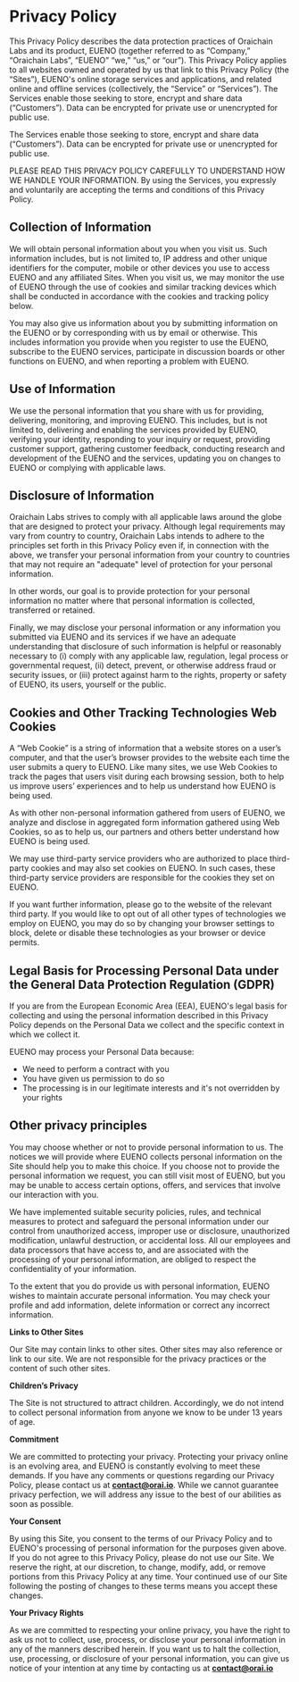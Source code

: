 # Privacy Policy

This Privacy Policy describes the data protection practices of Oraichain Labs and its product, EUENO (together referred to as “Company,” “Oraichain Labs”, “EUENO” “we,” “us,” or “our”). This Privacy Policy applies to all websites owned and operated by us that link to this Privacy Policy (the “Sites”), EUENO's online storage services and applications, and related online and offline services (collectively, the “Service” or “Services”). The Services enable those seeking to store, encrypt and share data (“Customers”). Data can be encrypted for private use or unencrypted for public use.

The Services enable those seeking to store, encrypt and share data (“Customers”). Data can be encrypted for private use or unencrypted for public use.

PLEASE READ THIS PRIVACY POLICY CAREFULLY TO UNDERSTAND HOW WE HANDLE YOUR INFORMATION. By using the Services, you expressly and voluntarily are accepting the terms and conditions of this Privacy Policy.

## Collection of Information

We will obtain personal information about you when you visit us. Such information includes, but is not limited to, IP address and other unique identifiers for the computer, mobile or other devices you use to access EUENO and any affiliated Sites. When you visit us, we may monitor the use of EUENO through the use of cookies and similar tracking devices which shall be conducted in accordance with the cookies and tracking policy below.

You may also give us information about you by submitting information on the EUENO or by corresponding with us by email or otherwise. This includes information you provide when you register to use the EUENO, subscribe to the EUENO services, participate in discussion boards or other functions on EUENO, and when reporting a problem with EUENO.

## Use of Information

We use the personal information that you share with us for providing, delivering, monitoring, and improving EUENO. This includes, but is not limited to, delivering and enabling the services provided by EUENO, verifying your identity, responding to your inquiry or request, providing customer support, gathering customer feedback, conducting research and development of the EUENO and the services, updating you on changes to EUENO or complying with applicable laws.

## Disclosure of Information

Oraichain Labs strives to comply with all applicable laws around the globe that are designed to protect your privacy. Although legal requirements may vary from country to country, Oraichain Labs intends to adhere to the principles set forth in this Privacy Policy even if, in connection with the above, we transfer your personal information from your country to countries that may not require an "adequate" level of protection for your personal information. 

In other words, our goal is to provide protection for your personal information no matter where that personal information is collected, transferred or retained. 

Finally, we may disclose your personal information or any information you submitted via EUENO and its services if we have an adequate understanding that disclosure of such information is helpful or reasonably necessary to (i) comply with any applicable law, regulation, legal process or governmental request, (ii) detect, prevent, or otherwise address fraud or security issues, or (iii) protect against harm to the rights, property or safety of EUENO, its users, yourself or the public.

## Cookies and Other Tracking Technologies Web Cookies

A “Web Cookie” is a string of information that a website stores on a user’s computer, and that the user’s browser provides to the website each time the user submits a query to EUENO. Like many sites, we use Web Cookies to track the pages that users visit during each browsing session, both to help us improve users’ experiences and to help us understand how EUENO is being used. 

As with other non-personal information gathered from users of EUENO, we analyze and disclose in aggregated form information gathered using Web Cookies, so as to help us, our partners and others better understand how EUENO is being used.

We may use third-party service providers who are authorized to place third-party cookies and may also set cookies on EUENO. In such cases, these third-party service providers are responsible for the cookies they set on EUENO. 

If you want further information, please go to the website of the relevant third party. If you would like to opt out of all other types of technologies we employ on EUENO, you may do so by changing your browser settings to block, delete or disable these technologies as your browser or device permits.

## Legal Basis for Processing Personal Data under the General Data Protection Regulation (GDPR)

If you are from the European Economic Area (EEA), EUENO's legal basis for collecting and using the personal information described in this Privacy Policy depends on the Personal Data we collect and the specific context in which we collect it.

EUENO may process your Personal Data because:
- We need to perform a contract with you
- You have given us permission to do so
- The processing is in our legitimate interests and it's not overridden by your rights

## Other privacy principles

You may choose whether or not to provide personal information to us. The notices we will provide where EUENO collects personal information on the Site should help you to make this choice. If you choose not to provide the personal information we request, you can still visit most of EUENO, but you may be unable to access certain options, offers, and services that involve our interaction with you. 

We have implemented suitable security policies, rules, and technical measures to protect and safeguard the personal information under our control from unauthorized access, improper use or disclosure, unauthorized modification, unlawful destruction, or accidental loss. All our employees and data processors that have access to, and are associated with the processing of your personal information, are obliged to respect the confidentiality of your information. 

To the extent that you do provide us with personal information, EUENO wishes to maintain accurate personal information. You may check your profile and add information, delete information or correct any incorrect information.

**Links to Other Sites**

Our Site may contain links to other sites. Other sites may also reference or link to our site. We are not responsible for the privacy practices or the content of such other sites.

**Children’s Privacy**

The Site is not structured to attract children. Accordingly, we do not intend to collect personal information from anyone we know to be under 13 years of age.

**Commitment**

We are committed to protecting your privacy. Protecting your privacy online is an evolving area, and EUENO is constantly evolving to meet these demands. If you have any comments or questions regarding our Privacy Policy, please contact us at **contact@orai.io**. While we cannot guarantee privacy perfection, we will address any issue to the best of our abilities as soon as possible.

**Your Consent**

By using this Site, you consent to the terms of our Privacy Policy and to EUENO's processing of personal information for the purposes given above. If you do not agree to this Privacy Policy, please do not use our Site. We reserve the right, at our discretion, to change, modify, add, or remove portions from this Privacy Policy at any time. Your continued use of our Site following the posting of changes to these terms means you accept these changes.

**Your Privacy Rights**

As we are committed to respecting your online privacy, you have the right to ask us not to collect, use, process, or disclose your personal information in any of the manners described herein. If you want us to halt the collection, use, processing, or disclosure of your personal information, you can give us notice of your intention at any time by contacting us at **contact@orai.io**







